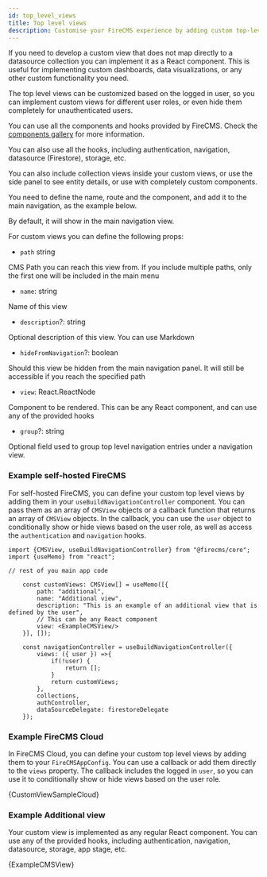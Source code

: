 ```yaml
---
id: top_level_views
title: Top level views
description: Customise your FireCMS experience by adding custom top-level views that transcend traditional Firestore collections. Learn how to craft and integrate bespoke React components within FireCMS, enriching your app's functionality. Define custom view properties such as path, name, description, and visibility in navigation to accurately reflect your view in the CMS hierarchy. Whether it's personalized dashboards or unique data visualizations, your custom views can leverage FireCMS hooks for seamless integration. Follow our concise example to kickstart the implementation of your custom views, ensuring they contribute to a more dynamic and tailored content management system. Enhance user interaction by grouping related views and maintain a clean, organized main navigation tailored to your needs. Dive into our code snippets to visualize the setup process and bring your custom CMS views to life.
---
```


If you need to develop a custom view that does not map directly to a datasource
collection you can implement it as a React component. This is useful for
implementing custom dashboards, data visualizations, or any other custom
functionality you need.

The top level views can be customized based on the logged in user, so you can
implement custom views for different user roles, or even hide them completely
for unauthenticated users.

You can use all the components and hooks provided by FireCMS.
Check the [components gallery](./components) for more information.

You can also use all the hooks, including authentication, navigation, datasource (Firestore),
storage, etc.

You can also include collection views inside your custom views, or use the side panel
to see entity details, or use with completely custom components.

You need to define the name, route and the component, and add it to the main
navigation, as the example below.

By default, it will show in the main navigation view.

For custom views you can define the following props:

* `path` string

CMS Path you can reach this view from.
If you include multiple paths, only the first one will be included in the
main menu

* `name`: string

Name of this view

* `description`?: string

Optional description of this view. You can use Markdown

* `hideFromNavigation`?: boolean

Should this view be hidden from the main navigation panel.
It will still be accessible if you reach the specified path

* `view`: React.ReactNode

Component to be rendered. This can be any React component, and can use any
of the provided hooks

* `group`?: string

Optional field used to group top level navigation entries under a
navigation view.


### Example self-hosted FireCMS

For self-hosted FireCMS, you can define your custom top level views by adding them in your `useBuildNavigationController` component.
You can pass them as an array of `CMSView` objects or a callback function that returns an array of `CMSView` objects.
In the callback, you can use the `user` object to conditionally show or hide views based on the user role, as well
as access the `authentication` and `navigation` hooks.

```tsx
import {CMSView, useBuildNavigationController} from "@firecms/core";
import {useMemo} from "react";

// rest of you main app code

    const customViews: CMSView[] = useMemo([{
        path: "additional",
        name: "Additional view",
        description: "This is an example of an additional view that is defined by the user",
        // This can be any React component
        view: <ExampleCMSView/>
    }], []);

    const navigationController = useBuildNavigationController({
        views: ({ user }) =>{
            if(!user) {
                return [];
            }
            return customViews;
        },
        collections,
        authController,
        dataSourceDelegate: firestoreDelegate
    });
```


### Example FireCMS Cloud

In FireCMS Cloud, you can define your custom top level views by adding them to your `FireCMSAppConfig`. You can
use a callback or add them directly to the `views` property. The callback includes the logged in `user`, so you can
use it to conditionally show or hide views based on the user role.




<CodeBlock language="tsx">{CustomViewSampleCloud}</CodeBlock>



### Example Additional view

Your custom view is implemented as any regular React component.
You can use any of the provided hooks, including authentication, navigation, datasource, storage, app stage, etc.



<CodeBlock language="tsx">{ExampleCMSView}</CodeBlock>

